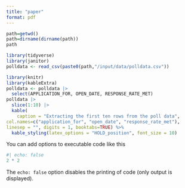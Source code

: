 ```yaml
---
title: "paper"
format: pdf
---
```


```r
path=getwd()
path=dirname(dirname(path))
path
```

```r
library(tidyverse)
library(janitor)
polldata <- read_csv(paste0(path,"/input/data/polldata.csv"))

```
```r
library(knitr)
library(kableExtra)
polldata <- polldata |>
  select(APPLICATION_FOR, OPEN_DATE, RESPONSE_RATE_MET)
polldata |>
  slice(1:10) |>
  kable(
    caption = "Extracting the first ten rows from the poll data",
col.names=c("application_for", "open_date", "response_rate_met"),
linesep = "", digits = 1, booktabs=TRUE) %>%
  kable_styling(latex_options = "HOLD_position", font_size = 10)

```

You can add options to executable code like this 

```r
#| echo: false
2 * 2
```

The `echo: false` option disables the printing of code (only output is displayed).
